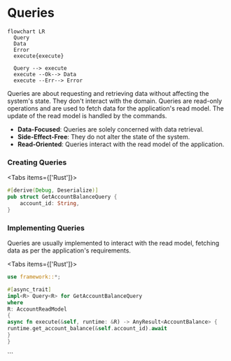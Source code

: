 
# Queries

```mermaid
flowchart LR
  Query
  Data
  Error
  execute{execute}

  Query --> execute
  execute --Ok--> Data
  execute --Err--> Error
```

Queries are about requesting and retrieving data without affecting the system's state. They don't interact with the domain. Queries are read-only operations and are used to fetch data for the application's read model. The update of the read model is handled by the commands.

- **Data-Focused**: Queries are solely concerned with data retrieval.
- **Side-Effect-Free**: They do not alter the state of the system.
- **Read-Oriented**: Queries interact with the read model of the application.

### Creating Queries

<Tabs items={['Rust']}>
<Tab>
```rust filename="application/queries.rs"
#[derive(Debug, Deserialize)]
pub struct GetAccountBalanceQuery {
    account_id: String,
}
```
</Tab>
</Tabs>

### Implementing Queries

Queries are usually implemented to interact with the read model, fetching data as per the application's requirements.

<Tabs items={['Rust']}>
<Tab>
```rust filename="application/queries.rs"
use framework::*;

#[async_trait]
impl<R> Query<R> for GetAccountBalanceQuery
where
R: AccountReadModel
{
async fn execute(&self, runtime: &R) -> AnyResult<AccountBalance> {
runtime.get_account_balance(&self.account_id).await
}
}

```
</Tab>
</Tabs>
```
